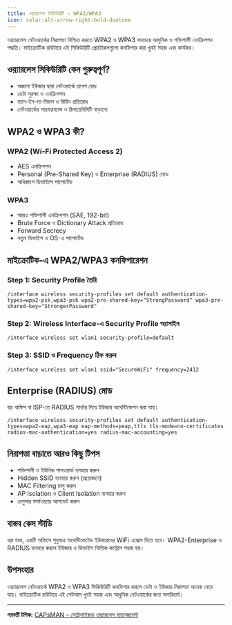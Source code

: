 ```yaml
---
title: ওয়্যারলেস সিকিউরিটি – WPA2/WPA3
icon: solar:alt-arrow-right-bold-duotone
---
```


ওয়্যারলেস নেটওয়ার্কের নিরাপত্তা নিশ্চিত করতে WPA2 ও WPA3 সবচেয়ে আধুনিক ও শক্তিশালী এনক্রিপশন পদ্ধতি। মাইক্রোটিক রাউটারে এই সিকিউরিটি প্রোটোকলগুলো কনফিগার করা খুবই সহজ এবং কার্যকর।

## ওয়্যারলেস সিকিউরিটি কেন গুরুত্বপূর্ণ?
- অজানা ইউজার দ্বারা নেটওয়ার্কে প্রবেশ রোধ
- ডেটা সুরক্ষা ও এনক্রিপশন
- ম্যান-ইন-দ্য-মিডল ও স্নিফিং প্রতিরোধ
- নেটওয়ার্কের পারফরম্যান্স ও রিলায়েবিলিটি বাড়ানো

## WPA2 ও WPA3 কী?

### WPA2 (Wi-Fi Protected Access 2)
- AES এনক্রিপশন
- Personal (Pre-Shared Key) ও Enterprise (RADIUS) মোড
- অধিকাংশ ডিভাইসে সাপোর্টেড

### WPA3
- আরও শক্তিশালী এনক্রিপশন (SAE, 192-bit)
- Brute Force ও Dictionary Attack প্রতিরোধ
- Forward Secrecy
- নতুন ডিভাইস ও OS-এ সাপোর্টেড

## মাইক্রোটিক-এ WPA2/WPA3 কনফিগারেশন

### Step 1: Security Profile তৈরি
```shell
/interface wireless security-profiles set default authentication-types=wpa2-psk,wpa3-psk wpa2-pre-shared-key="StrongPassword" wpa3-pre-shared-key="StrongerPassword"
```

### Step 2: Wireless Interface-এ Security Profile অ্যাসাইন
```shell
/interface wireless set wlan1 security-profile=default
```

### Step 3: SSID ও Frequency ঠিক করুন
```shell
/interface wireless set wlan1 ssid="SecureWiFi" frequency=2412
```

## Enterprise (RADIUS) মোড

বড় অফিস বা ISP-তে RADIUS সার্ভার দিয়ে ইউজার অথেন্টিকেশন করা যায়।

```shell
/interface wireless security-profiles set default authentication-types=wpa2-eap,wpa3-eap eap-methods=peap,ttls tls-mode=no-certificates radius-mac-authentication=yes radius-mac-accounting=yes
```

## নিরাপত্তা বাড়াতে আরও কিছু টিপস
- শক্তিশালী ও ইউনিক পাসওয়ার্ড ব্যবহার করুন
- Hidden SSID ব্যবহার করুন (প্রয়োজনে)
- MAC Filtering চালু করুন
- AP Isolation ও Client Isolation ব্যবহার করুন
- রেগুলার ফার্মওয়্যার আপডেট করুন

## বাস্তব কেস স্টাডি

ধরা যাক, একটি অফিসে শুধুমাত্র অথেন্টিকেটেড ইউজারদের WiFi এক্সেস দিতে হবে। WPA2-Enterprise ও RADIUS ব্যবহার করলে ইউজার ও ডিভাইস ভিত্তিক কন্ট্রোল সহজ হয়।

## উপসংহার

ওয়্যারলেস নেটওয়ার্কে WPA2 ও WPA3 সিকিউরিটি কনফিগার করলে ডেটা ও ইউজার নিরাপত্তা অনেক বেড়ে যায়। মাইক্রোটিক রাউটারে এই সেটআপ খুবই সহজ এবং আধুনিক নেটওয়ার্কের জন্য অপরিহার্য।

---

**পরবর্তী টপিক:** [CAPsMAN – সেন্ট্রালাইজড ওয়্যারলেস ম্যানেজমেন্ট](/mikrotik/capsman)
